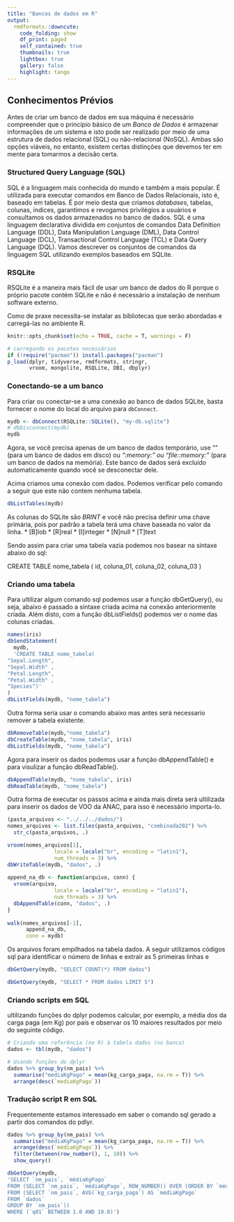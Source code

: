 ```yaml
---
title: "Bancos de dados em R"
output:
  rmdformats::downcute:
    code_folding: show
    df_print: paged
    self_contained: true
    thumbnails: true
    lightbox: true
    gallery: false
    highlight: tango
---
```



```{=html}
<style>
body {
text-align: left}
</style>
```



<!-- \centering -->
<!-- \raggedright -->
<!-- \begin{center} -->
<!--  \Large Universidade de Brasília\\ -->
<!--  IE - Departamento de Estatística\\ -->
<!-- \end{center}  -->
<!--  \vskip 12em -->
<!-- \begin{center} -->
<!--  \Large \textbf{Banco de dados usando R} -->
<!--  \par -->
<!--  \vskip 7em -->
<!-- \end{center} -->
<!-- \setlength{\baselineskip}{.5cm} -->
<!-- \small \textbf{} -->
<!-- \par -->
<!-- \vskip 5em -->
<!-- \begin{flushright} -->
<!-- \end{flushright} -->
<!-- \vskip 6em -->
<!-- \begin{center} -->
<!-- \setlength{\baselineskip}{.5cm} -->
<!-- Brasília\\ -->
<!-- \vskip 1em -->
<!-- \today -->
<!-- \end{center} -->
<!-- \newpage -->


## Conhecimentos Prévios

Antes de criar um banco de dados em sua máquina é necessário compreender que o princípio básico de um *Banco de Dados* é armazenar informações de um sistema e isto pode ser realizado por meio de uma estrutura de dados relacional (SQL) ou não-relacional (NoSQL). Ambas são opções viáveis, no entanto, existem certas distinções que devemos ter em mente para tomarmos a decisão certa.

### Structured Query Language (SQL)
SQL é a linguagem mais conhecida do mundo e também a mais popular. É utilizada para executar comandos em Banco de Dados Relacionais, isto é, baseado em tabelas. É por meio desta que criamos *databases*, tabelas, colunas, indices, garantimos e revogamos privilégios a usuários e consultamos os dados armazenados no banco de dados.
SQL é uma linguagem declarativa dividida em conjuntos de comandos Data Definition Language (DDL), Data Manipulation Language (DML), Data Control Language (DCL), Transactional Control Language (TCL) e Data Query Language (DQL).
Vamos descrever os conjuntos de comandos da linguagem SQL utilizando exemplos baseados em SQLite.

### RSQLite
RSQLite é a maneira mais fácil de usar um banco de dados do R porque o próprio pacote contém SQLite e não é necessário a instalação de nenhum software externo. 

Como de praxe necessita-se instalar as bibliotecas que serão abordadas e carregá-las no ambiente R.



```r
knitr::opts_chunk$set(echo = TRUE, cache = T, warnings = F)

# carregando os pacotes necessários
if (!require("pacman")) install.packages("pacman")
p_load(dplyr, tidyverse, rmdformats, stringr, 
       vroom, mongolite, RSQLite, DBI, dbplyr)
```



### Conectando-se a um banco
Para criar ou conectar-se a uma conexão ao banco de dados SQLite, basta fornecer o nome do local do arquivo para `dbConnect`. 

```r
mydb <- dbConnect(RSQLite::SQLite(), "my-db.sqlite")
# dbDisconnect(mydb)
mydb
```

Agora, se você precisa apenas de um banco de dados temporário, use "" (para um banco de dados em disco) ou *":memory:" ou "file::memory:"* (para um banco de dados na memória). Este banco de dados será excluído automaticamente quando você se desconectar dele.

Acima criamos uma conexão com dados. Podemos verificar pelo comando a seguir que este não contem nenhuma tabela.

```r
dbListTables(mydb)
```
As colunas do SQLite são *BRINT* e você não precisa definir uma chave primária, pois por padrão a tabela terá uma chave baseada no valor da linha.
*   [B]lob
*   [R]real
*   [I]integer
*   [N]null
*   [T]text

Sendo assim para criar uma tabela vazia podemos nos basear na sintaxe abaixo do sql:

CREATE TABLE nome_tabela (
  id,
  coluna_01,
  coluna_02,
  coluna_03
)

### Criando uma tabela

Para ultilizar algum comando sql podemos usar a função dbGetQuery(), ou seja, abaixo é passado a sintaxe criada acima na conexão anteriormente criada. Além disto, com a função dbListFields() podemos ver o nome das colunas criadas.

```r
names(iris)
dbSendStatement(
  mydb,
  'CREATE TABLE nome_tabela(
"Sepal.Length",
"Sepal.Width" ,
"Petal.Length",
"Petal.Width" ,
"Species")'
)
dbListFields(mydb, "nome_tabela")
```
Outra forma seria usar o comando abaixo mas antes será necessario remover a tabela existente.

```r
dbRemoveTable(mydb,"nome_tabela")
dbCreateTable(mydb, "nome_tabela", iris)
dbListFields(mydb, "nome_tabela")
```

Agora para inserir os dados podemos usar a função dbAppendTable() e para visulizar a função dbReadTable().

```r
dbAppendTable(mydb, "nome_tabela", iris)
dbReadTable(mydb, "nome_tabela")
```

Outra forma de executar os passos acima e ainda mais direta será ultilizada para inserir os dados de VOO da ANAC, para isso é necessário importa-lo.

```r
(pasta_arquivos <- "../../../dados/")
nomes_arquivos <- list.files(pasta_arquivos, "combinada202") %>% 
  str_c(pasta_arquivos, .)

vroom(nomes_arquivos[1],
               locale = locale("br", encoding = "latin1"),
               num_threads = 3) %>% 
dbWriteTable(mydb, "dados", .)
  
append_na_db <- function(arquivo, conn) {
  vroom(arquivo,
               locale = locale("br", encoding = "latin1"),
               num_threads = 3) %>% 
  dbAppendTable(conn, "dados", .)
}
  
walk(nomes_arquivos[-1],
      append_na_db, 
      conn = mydb)
```

Os arquivos foram empilhados na tabela dados. A seguir utilizamos códigos sql para identificar o número de linhas e extrair as 5 primeiras linhas e  

```r
dbGetQuery(mydb, "SELECT COUNT(*) FROM dados") 

dbGetQuery(mydb, "SELECT * FROM dados LIMIT 5") 
```


### Criando scripts em SQL

ultilizando funções do dplyr podemos calcular, por exemplo, a média dos da carga paga (em Kg) por país e observar os 10 maiores resultados por meio do seguinte código.

```r
# Criando uma referência (no R) à tabela dados (no banco)
dados <- tbl(mydb, "dados")

# Usando funções do dplyr
dados %>% group_by(nm_pais) %>%
  summarise("mediaKgPago" = mean(kg_carga_paga, na.rm = T)) %>%
  arrange(desc(`mediaKgPago`))
```

### Tradução script R em SQL
Frequentemente estamos interessado em saber o comando sql gerado a partir dos comandos do pdlyr. 

```r
dados %>% group_by(nm_pais) %>%
  summarise("médiaKgPago" = mean(kg_carga_paga, na.rm = T)) %>%
  arrange(desc(`médiaKgPago`)) %>% 
  filter(between(row_number(), 1, 10)) %>% 
  show_query()
```

```r
dbGetQuery(mydb,
'SELECT `nm_pais`, `médiaKgPago`
FROM (SELECT `nm_pais`, `médiaKgPago`, ROW_NUMBER() OVER (ORDER BY `médiaKgPago` DESC) AS `q01`
FROM (SELECT `nm_pais`, AVG(`kg_carga_paga`) AS `médiaKgPago`
FROM `dados`
GROUP BY `nm_pais`))
WHERE (`q01` BETWEEN 1.0 AND 10.0)')
```






